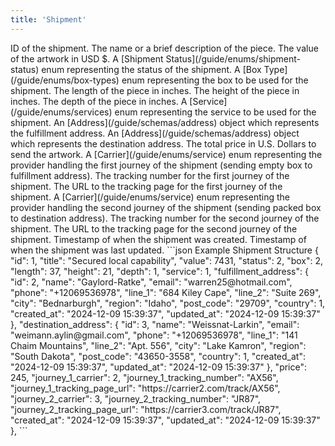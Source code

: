 ```yaml
---
title: 'Shipment'
---
```


<ResponseField name="id" type="integer" required>
    ID of the shipment.
</ResponseField>

<ResponseField name="title" type="string" required>
    The name or a brief description of the piece.
</ResponseField>

<ResponseField name="value" type="integer" required>
    The value of the artwork in USD $.
</ResponseField>

<ResponseField name="status" type="integer" required>
    A [Shipment Status](/guide/enums/shipment-status) enum representing the status of the shipment.
</ResponseField>

<ResponseField name="box" type="integer" required>
    A [Box Type](/guide/enums/box-types) enum representing the box to be used for the shipment.
</ResponseField>

<ResponseField name="length" type="integer" required>
    The length of the piece in inches.
</ResponseField>

<ResponseField name="height" type="integer" required>
    The height of the piece in inches.
</ResponseField>

<ResponseField name="depth" type="integer" required>
    The depth of the piece in inches.
</ResponseField>

<ResponseField name="service" type="integer" required>
    A [Service](/guide/enums/services) enum representing the service to be used for the shipment.
</ResponseField>

<ResponseField name="fulfillment_address" type="object" required>
    An [Address](/guide/schemas/address) object which represents the fulfillment address.
</ResponseField>

<ResponseField name="destination_address" type="array" required>
    An [Address](/guide/schemas/address) object which represents the destination address.
</ResponseField>

<ResponseField name="price" type="integer">
    The total price in U.S. Dollars to send the artwork.
</ResponseField>

<ResponseField name="journey_1_carrier" type="integer">
    A [Carrier](/guide/enums/service) enum representing the provider handling the first journey of the shipment (sending empty box to fulfillment address).
</ResponseField>

<ResponseField name="journey_1_tracking_number" type="string">
    The tracking number for the first journey of the shipment.
</ResponseField>

<ResponseField name="journey_1_tracking_page_url" type="string">
    The URL to the tracking page for the first journey of the shipment.
</ResponseField>

<ResponseField name="journey_2_carrier" type="integer">
    A [Carrier](/guide/enums/service) enum representing the provider handling the second journey of the shipment (sending packed box to destination address).
</ResponseField>

<ResponseField name="journey_2_tracking_number" type="string">
    The tracking number for the second journey of the shipment.
</ResponseField>

<ResponseField name="journey_2_tracking_page_url" type="string">
    The URL to the tracking page for the second journey of the shipment.
</ResponseField>

<ResponseField name="created_at" type="string" required>
    Timestamp of when the shipment was created.
</ResponseField>

<ResponseField name="updated_at" type="string" required>
    Timestamp of when the shipment was last updated.
</ResponseField>

<ResponseExample>
    ```json Example Shipment Structure
    {
        "id": 1,
        "title": "Secured local capability",
        "value": 7431,
        "status": 2,
        "box": 2,
        "length": 37,
        "height": 21,
        "depth": 1,
        "service": 1,
        "fulfillment_address": {
            "id": 2,
            "name": "Gaylord-Ratke",
            "email": "warren25@hotmail.com",
            "phone": "+12069536978",
            "line_1": "684 Kiley Cape",
            "line_2": "Suite 269",
            "city": "Bednarburgh",
            "region": "Idaho",
            "post_code": "29709",
            "country": 1,
            "created_at": "2024-12-09 15:39:37",
            "updated_at": "2024-12-09 15:39:37"
        },
        "destination_address": {
            "id": 3,
            "name": "Weissnat-Larkin",
            "email": "weimann.aylin@gmail.com",
            "phone": "+12069536978",
            "line_1": "141 Chaim Mountains",
            "line_2": "Apt. 556",
            "city": "Lake Kamron",
            "region": "South Dakota",
            "post_code": "43650-3558",
            "country": 1,
            "created_at": "2024-12-09 15:39:37",
            "updated_at": "2024-12-09 15:39:37"
        },
        "price": 245,
        "journey_1_carrier": 2,
        "journey_1_tracking_number": "AX56",
        "journey_1_tracking_page_url": "https://carrier2.com/track/AX56",
        "journey_2_carrier": 3,
        "journey_2_tracking_number": "JR87",
        "journey_2_tracking_page_url": "https://carrier3.com/track/JR87",
        "created_at": "2024-12-09 15:39:37",
        "updated_at": "2024-12-09 15:39:37"
    },
    ```
</ResponseExample>